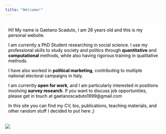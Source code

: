```yaml
---
title: "Welcome!"
---
```


```{=html}
<style>
  body {
  background-image: url("/backgrounds/background_ag1.jpeg");
  background-attachment: fixed;
  background-size: cover;
  background-repeat: no-repeat;
}
  
.text-background {
    background-color: rgba(256, 256, 256, 0.6); 
    color: black; /* White text for contrast */
    padding: 5px 10px; /* Padding around text */
    display: inline-block; /* Ensures the background only takes up necessary space */
}
</style>
```

::: text-background
Hi! My name is Gaetano Scaduto, I am 26 years old and this is my personal website.

I am currently a PhD Student researching in social science. I use my professional skills to study society and politics through **quantitative** and **computational** methods, while also having rigorous training in qualitative methods.

I have also worked in **political marketing**, contributing to multiple national electoral campaigns in Italy.

I am currently **open for work**, and I am particularly interested in positions involving **survey research**. If you want to discuss job opportunities, please get in touch at gaetanoscaduto1999\@gmail.com

In this site you can find my CV, bio, publications, teaching materials, and other random stuff I decided to put here ;)
:::

![](images/IMG_0615-01.jpg)
